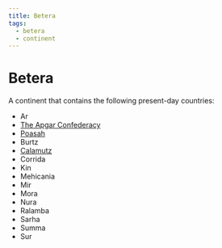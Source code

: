 ```yaml
---
title: Betera
tags:
  - betera
  - continent
---
```



# Betera

<Map asset={MapImage} width={500} height={500} alt="Map of Betera" />

A continent that contains the following present-day countries:

* Ar
* [The Apgar Confederacy](/locations/apgar/)
* [Poasah](/locations/poasah/)
* Burtz
* [Calamutz](/locations/calamutz/)
* Corrida
* Kin
* Mehicania
* Mir
* Mora
* Nura
* Ralamba
* Sarha
* Summa
* Sur
